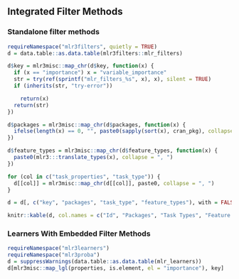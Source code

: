## Integrated Filter Methods {#list-filters}

### Standalone filter methods {#fs-filter-list}

```r
requireNamespace("mlr3filters", quietly = TRUE)
d = data.table::as.data.table(mlr3filters::mlr_filters)

d$key = mlr3misc::map_chr(d$key, function(x) {
  if (x == "importance") x = "variable_importance"
  str = try(ref(sprintf("mlr_filters_%s", x), x), silent = TRUE)
  if (inherits(str, "try-error"))

    return(x)
  return(str)
})

d$packages = mlr3misc::map_chr(d$packages, function(x) {
  ifelse(length(x) == 0, "", paste0(sapply(sort(x), cran_pkg), collapse = ", "))
})

d$feature_types = mlr3misc::map_chr(d$feature_types, function(x) {
  paste0(mlr3:::translate_types(x), collapse = ", ")
})

for (col in c("task_properties", "task_type")) {
  d[[col]] = mlr3misc::map_chr(d[[col]], paste0, collapse = ", ")
}

d = d[, c("key", "packages", "task_type", "feature_types"), with = FALSE]

knitr::kable(d, col.names = c("Id", "Packages", "Task Types", "Feature Types"))
```

### Learners With Embedded Filter Methods {#fs-filter-embedded-list}

```r
requireNamespace("mlr3learners")
requireNamespace("mlr3proba")
d = suppressWarnings(data.table::as.data.table(mlr_learners))
d[mlr3misc::map_lgl(properties, is.element, el = "importance"), key]
```
